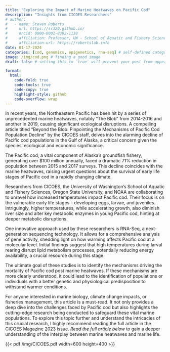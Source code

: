 ```yaml
---
title: "Exploring the Impact of Marine Heatwaves on Pacific Cod"
description: "Insights from CICOES Researchers"
# author:
#   - name: Steven Roberts
#     url: https://sr320.github.io/
#     orcid: 0000-0001-8302-1138
#     affiliation: Professor, UW - School of Aquatic and Fishery Sciences
#     affiliation-url: https://robertslab.info
date: 01-17-2024
categories: [cod, genomics, epigenetics, rna-seq] # self-defined categories
image: /img/cod.png # finding a good image
draft: false # setting this to `true` will prevent your post from appearing on your listing page until you're ready!

format:
  html:
    code-fold: true
    code-tools: true
    code-copy: true
    highlight-style: github
    code-overflow: wrap
---
```


In recent years, the Northeastern Pacific has been hit by a series of unprecedented marine heatwaves, notably "The Blob" from 2014-2016 and another in 2019, causing significant ecological disruptions. A compelling article titled "Beyond the Blob: Pinpointing the Mechanisms of Pacific Cod Population Decline" by the CICOES staff, delves into the alarming decline of Pacific cod populations in the Gulf of Alaska, a critical concern given the species' ecological and economic significance.

The Pacific cod, a vital component of Alaska's groundfish fishery, generating over \$100 million annually, faced a dramatic 71% reduction in population between 2015 and 2017 surveys. This decline coincides with the marine heatwaves, raising urgent questions about the survival of early life stages of Pacific cod in a rapidly changing climate.

Researchers from CICOES, the University of Washington's School of Aquatic and Fishery Sciences, Oregon State University, and NOAA are collaborating to unravel how increased temperatures impact Pacific cod. Their focus is on the vulnerable early life stages -- developing eggs, larvae, and juveniles. Intriguingly, higher temperatures, while accelerating growth, also diminish liver size and alter key metabolic enzymes in young Pacific cod, hinting at deeper metabolic disruptions.

One innovative approach used by these researchers is RNA-Seq, a next-generation sequencing technology. It allows for a comprehensive analysis of gene activity, shedding light on how warming affects Pacific cod at a molecular level. Initial findings suggest that high temperatures during larval rearing disrupt lipid metabolism processes, potentially reducing energy availability, a crucial resource during this stage.

The ultimate goal of these studies is to identify the mechanisms driving the mortality of Pacific cod post marine heatwaves. If these mechanisms are more clearly understood, it could lead to the identification of populations or individuals with a better genetic and physiological predisposition to withstand warmer conditions.

For anyone interested in marine biology, climate change impacts, or fisheries management, this article is a must-read. It not only provides a deep dive into the challenges faced by Pacific cod but also highlights the cutting-edge research being conducted to safeguard these vital marine populations. To explore this topic further and understand the intricacies of this crucial research, I highly recommend reading the full article in the CICOES Magazine 2023 issue. [*Read the full article*](/img/CICOES.pdf) *below* to gain a deeper understanding of the interplay between marine heatwaves and marine life.

{{< pdf /img/CICOES.pdf width=600 height=400 >}}
